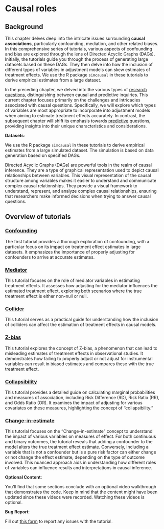 # Causal roles

## Background

This chapter delves deep into the intricate issues surrounding **causal associations**, particularly confounding, mediation, and other related biases. In this comprehensive series of tutorials, various aspects of confounding and bias are explored through the lens of Directed Acyclic Graphs (DAGs). Initially, the tutorials guide you through the process of generating large datasets based on these DAGs. They then delve into how the inclusion of different types of variables in adjustment models can skew estimates of treatment effects. We use the R package `simcausal` in these tutorials to derive empirical estimates from a large dataset.

::: column-margin
In the preceding chapter, we delved into the various types of [research questions](researchquestion.html), distinguishing between causal and predictive inquiries. This current chapter focuses primarily on the challenges and intricacies associated with causal questions. Specifically, we will explore which types of variables are most appropriate to incorporate into adjustment models when aiming to estimate treatment effects accurately. In contrast, the subsequent chapter will shift its emphasis towards [predictive](predictivefactors.html) questions, providing insights into their unique characteristics and considerations.
:::

::: callout-important
**Datasets**:

We use the R package `simcausal` in these tutorials to derive empirical estimates from a large simulated dataset. The simulation is based on data generation based on specified DAGs.
:::

::: column-margin
Directed Acyclic Graphs (DAGs) are powerful tools in the realm of causal inference. They are a type of graphical representation used to depict causal relationships between variables. This visual representation of the causal structure among variables makes it easier to understand and communicate complex causal relationships. They provide a visual framework to understand, represent, and analyze complex causal relationships, ensuring that researchers make informed decisions when trying to answer causal questions.
:::

## Overview of tutorials

### [Confounding](confounding1.html)

The first tutorial provides a thorough exploration of confounding, with a particular focus on its impact on treatment effect estimates in large datasets. It emphasizes the importance of properly adjusting for confounders to arrive at accurate estimates.

### [Mediator](confounding2.html)

This tutorial focuses on the role of mediator variables in estimating treatment effects. It assesses how adjusting for the mediator influences the estimated treatment effect, exploring both scenarios where the true treatment effect is either non-null or null.

### [Collider](confounding3.html)

This tutorial serves as a practical guide for understanding how the inclusion of colliders can affect the estimation of treatment effects in causal models.

### [Z-bias](confounding4.html)

This tutorial explores the concept of Z-bias, a phenomenon that can lead to misleading estimates of treatment effects in observational studies. It demonstrates how failing to properly adjust or not adjust for instrumental variables can result in biased estimates and compares these with the true treatment effect.

### [Collapsibility](confounding5.html)

This tutorial provides a detailed guide on calculating marginal probabilities and measures of association, including Risk Difference (RD), Risk Ratio (RR), and Odds Ratio (OR). It examines the impact of adjusting for various covariates on these measures, highlighting the concept of "collapsibility."

### [Change-in-estimate](confounding6.html)

This tutorial focuses on the "Change-in-estimate" concept to understand the impact of various variables on measures of effect. For both continuous and binary outcomes, the tutorial reveals that adding a confounder to the model alters the true treatment effect estimate. Conversely, including a variable that is not a confounder but is a pure risk factor can either change or not change the effect estimate, depending on the type of outcome involved. This nuanced approach aids in understanding how different roles of variables can influence results and interpretations in causal inference.

::: callout-tip
**Optional Content**:

You'll find that some sections conclude with an optional video walkthrough that demonstrates the code. Keep in mind that the content might have been updated since these videos were recorded. Watching these videos is optional.
:::

::: callout-warning
**Bug Report**:

Fill out [this form](https://forms.gle/YSwuiebtb1E9wjHu9) to report any issues with the tutorial.
:::
